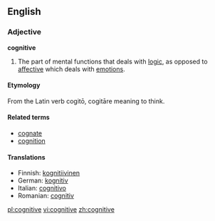 ==English==

===Adjective===
'''cognitive'''

# The part of mental functions that deals with [[logic]], as opposed to [[affective]] which deals with [[emotion]]s.

====Etymology====
From the Latin verb cogitō, cogitāre meaning to think.

====Related terms====
*[[cognate]]
*[[cognition]]

====Translations====
*Finnish: [[kognitiivinen]]
*German: [[kognitiv]]
*Italian: [[cognitivo]]
*Romanian: [[cognitiv]]

[[pl:cognitive]]
[[vi:cognitive]]
[[zh:cognitive]]